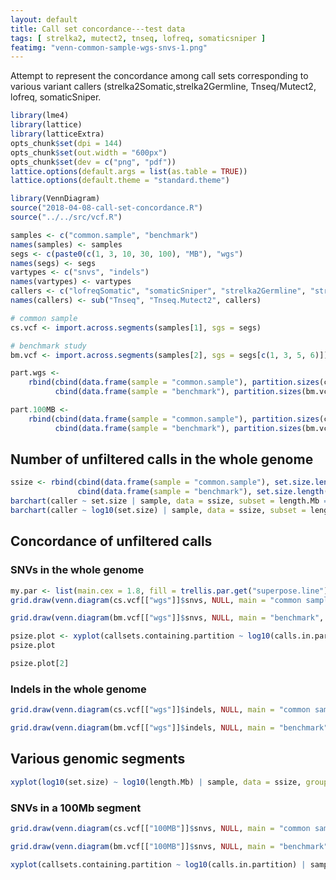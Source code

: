 ```yaml
---
layout: default
title: Call set concordance---test data
tags: [ strelka2, mutect2, tnseq, lofreq, somaticsniper ]
featimg: "venn-common-sample-wgs-snvs-1.png"
---
```


Attempt to represent the concordance among call sets corresponding to various variant callers (strelka2Somatic,strelka2Germline, Tnseq/Mutect2, lofreq, somaticSniper.


```r
library(lme4)
library(lattice)
library(latticeExtra)
opts_chunk$set(dpi = 144)
opts_chunk$set(out.width = "600px")
opts_chunk$set(dev = c("png", "pdf"))
lattice.options(default.args = list(as.table = TRUE))
lattice.options(default.theme = "standard.theme")
```

```r
library(VennDiagram)
source("2018-04-08-call-set-concordance.R")
source("../../src/vcf.R")
```

```r
samples <- c("common.sample", "benchmark")
names(samples) <- samples
segs <- c(paste0(c(1, 3, 10, 30, 100), "MB"), "wgs")
names(segs) <- segs
vartypes <- c("snvs", "indels")
names(vartypes) <- vartypes
callers <- c("lofreqSomatic", "somaticSniper", "strelka2Germline", "strelka2Somatic", "Tnseq")
names(callers) <- sub("Tnseq", "Tnseq.Mutect2", callers)
```

```r
# common sample
cs.vcf <- import.across.segments(samples[1], sgs = segs)
```

```r
# benchmark study
bm.vcf <- import.across.segments(samples[2], sgs = segs[c(1, 3, 5, 6)])
```

```r
part.wgs <-
    rbind(cbind(data.frame(sample = "common.sample"), partition.sizes(cs.vcf[["wgs"]]$snvs)),
          cbind(data.frame(sample = "benchmark"), partition.sizes(bm.vcf[["wgs"]]$snvs)))
```

```r
part.100MB <-
    rbind(cbind(data.frame(sample = "common.sample"), partition.sizes(cs.vcf[["100MB"]]$snvs)),
          cbind(data.frame(sample = "benchmark"), partition.sizes(bm.vcf[["100MB"]]$snvs)))
```

## Number of unfiltered calls in the whole genome

```r
ssize <- rbind(cbind(data.frame(sample = "common.sample"), set.size.length(cs.vcf)),
               cbind(data.frame(sample = "benchmark"), set.size.length(bm.vcf)))
barchart(caller ~ set.size | sample, data = ssize, subset = length.Mb == 3235, xlim = c(0, 5e6))
barchart(caller ~ log10(set.size) | sample, data = ssize, subset = length.Mb == 3235, xlim = c(0, 7))
```

## Concordance of unfiltered calls

### SNVs in the whole genome

```r
my.par <- list(main.cex = 1.8, fill = trellis.par.get("superpose.line")$col[seq_along(callers)], col = "gray", cat.cex = 1.4)
grid.draw(venn.diagram(cs.vcf[["wgs"]]$snvs, NULL, main = "common sample", main.cex = my.par$main.cex, fill = my.par$fill, col = my.par$col, cat.cex = my.par$cat.cex))
```

```r
grid.draw(venn.diagram(bm.vcf[["wgs"]]$snvs, NULL, main = "benchmark", main.cex = my.par$main.cex, fill = my.par$fill, col = my.par$col, cat.cex = my.par$cat.cex))
```

```r
psize.plot <- xyplot(callsets.containing.partition ~ log10(calls.in.partition) | sample, data = part.wgs, pch = "|", col = "red", grid = TRUE, cex = 2)
psize.plot
```

```r
psize.plot[2]
```

### Indels in the whole genome

```r
grid.draw(venn.diagram(cs.vcf[["wgs"]]$indels, NULL, main = "common sample", main.cex = my.par$main.cex, fill = my.par$fill, col = my.par$col, cat.cex = my.par$cat.cex))
```

```r
grid.draw(venn.diagram(bm.vcf[["wgs"]]$indels, NULL, main = "benchmark", main.cex = my.par$main.cex, fill = my.par$fill, col = my.par$col, cat.cex = my.par$cat.cex))
```

## Various genomic segments

```r
xyplot(log10(set.size) ~ log10(length.Mb) | sample, data = ssize, groups = caller, type = "b", lty = 2, auto.key = TRUE, grid = TRUE)
```

### SNVs in a 100Mb segment

```r
grid.draw(venn.diagram(cs.vcf[["100MB"]]$snvs, NULL, main = "common sample", main.cex = my.par$main.cex, fill = my.par$fill, col = my.par$col, cat.cex = my.par$cat.cex))
```

```r
grid.draw(venn.diagram(bm.vcf[["100MB"]]$snvs, NULL, main = "benchmark", main.cex = my.par$main.cex, fill = my.par$fill, col = my.par$col, cat.cex = my.par$cat.cex))
```

```r
xyplot(callsets.containing.partition ~ log10(calls.in.partition) | sample, data = part.100MB, pch = "|", col = "red", grid = TRUE, cex = 2)
```

